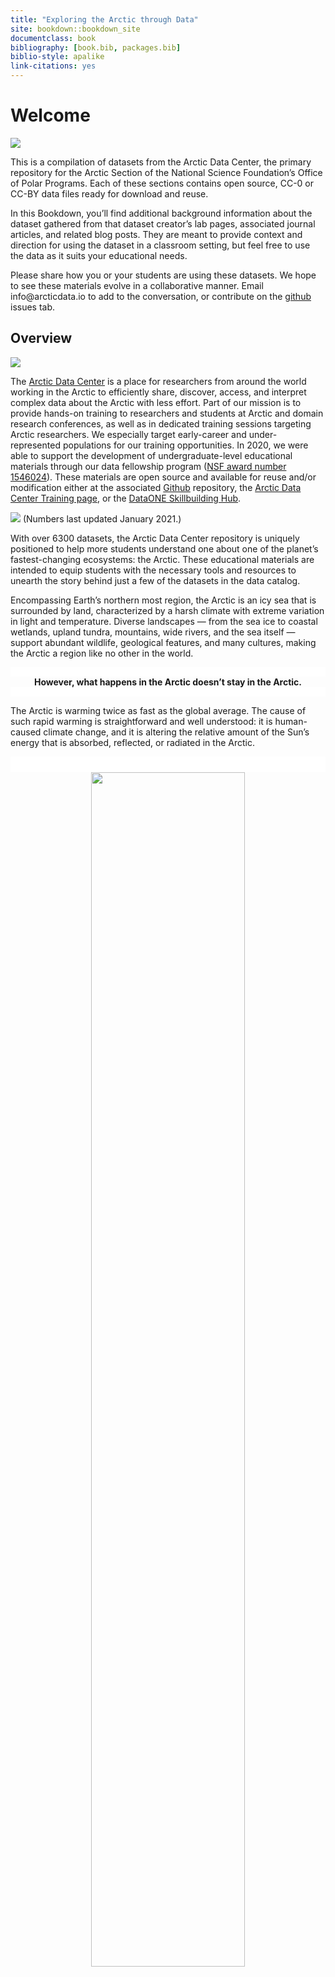 ```yaml
--- 
title: "Exploring the Arctic through Data"
site: bookdown::bookdown_site
documentclass: book
bibliography: [book.bib, packages.bib]
biblio-style: apalike
link-citations: yes
---
```

# **Welcome** {-#index}

![](images/banners2.png)

This is a compilation of datasets from the Arctic Data Center, the primary repository for the Arctic Section of the National Science Foundation's Office of Polar Programs. Each of these sections contains open source, CC-0 or CC-BY data files ready for download and reuse. 

In this Bookdown, you'll find additional background information about the dataset gathered from that dataset creator's lab pages, associated journal articles, and related blog posts. They are meant to provide context and direction for using the dataset in a classroom setting, but feel free to use the data as it suits your educational needs. 

Please share how you or your students are using these datasets. We hope to see these materials evolve in a collaborative manner. Email info@arcticdata.io to add to the conversation, or contribute on the [github](https://github.com/NCEAS/arctic-data-examples) issues tab.

## Overview {-#section}

![](images/banner1.png)

The [Arctic Data Center](https://arcticdata.io/) is a place for researchers from around the world working in the Arctic to efficiently share, discover, access, and interpret complex data about the Arctic with less effort. Part of our mission is to provide hands-on training to researchers and students at Arctic and domain research conferences, as well as in dedicated training sessions targeting Arctic researchers. We especially target early-career and under-represented populations for our training opportunities. In 2020, we were able to support the development of undergraduate-level educational materials through our data fellowship program ([NSF award number 1546024](http://www.nsf.gov/awardsearch/showAward?AWD_ID=1546024)). These materials are open source and available for reuse and/or modification either at the associated [Github](https://github.com/NCEAS/arctic-data-examples) repository, the [Arctic Data Center Training page](http://training.arcticdata.io/), or the [DataONE Skillbuilding Hub](https://dataoneorg.github.io/Education/).

![](images/adcfacts.png)
(Numbers last updated January 2021.)

With over 6300 datasets, the Arctic Data Center repository is uniquely positioned to help more students understand one about one of the planet’s fastest-changing ecosystems: the Arctic. These educational materials are intended to equip students with the necessary tools and resources to unearth the story behind just a few of the datasets in the data catalog.

Encompassing Earth’s northern most region, the Arctic is an icy sea that is surrounded by land, characterized by a harsh climate with extreme variation in light and temperature. Diverse landscapes — from the sea ice to coastal wetlands, upland tundra, mountains, wide rivers, and the sea itself — support abundant wildlife, geological features, and many cultures, making the Arctic a region like no other in the world.

<div style="background: #ffffff; position: relative; height: 15px; right: 0px; left: 0px;"></div>
<center>
**However, what happens in the Arctic doesn’t stay in the Arctic.**
</center>
<div style="background: #ffffff; position: relative; height: 15px; right: 0px; left: 0px;"></div>

The Arctic is warming twice as fast as the global average. The cause of such rapid warming is straightforward and well understood: it is human-caused climate change, and it is altering the relative amount of the Sun's energy that is absorbed, reflected, or radiated in the Arctic. 

<center>
<div style="background: #ffffff; position: relative; height: 25px; right: 0px; left: 0px;"></div>
![](images/arcticsad.png){width=70%}
<div style="background: #ffffff; position: relative; height: 25px; right: 0px; left: 0px;"></div>
</center>

According to [15th annual NOAA Arctic Report Card](https://arctic.noaa.gov/Report-Card/Report-Card-2020), the sea ice extent in October of 2020 dropped to the lowest levels on record. Dramatic drops in Arctic ice like this are the main driver for rapid Arctic changes. Effects of a warming atmosphere on physical, chemical, biological, and human components of Arctic ecosystems are myriad, far-reaching, and accelerating. There is no facet of Arctic life that will remain untouched by the immensity of these changes.

Studying and understanding the Arctic is essential to saving it, and ultimately ourselves. The [Arctic Data Center repository](https://arcticdata.io/catalog/) is rich with real-world Arctic data just waiting to be explored. If you're ready to learn how, let's get started.

The National Wildlife Federation put together this [Activity Guide](https://www.nwf.org/~/media/PDFs/Be%20Out%20There/Schoolyard%20Habitats/ArcticEnvironment.pdf) if you'd like to learn more about the Arctic and climate change.


